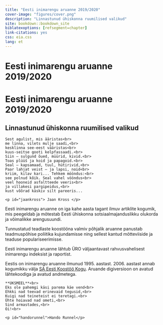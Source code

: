```yaml
--- 
title: "Eesti inimarengu aruanne 2019/2020"
cover-image: "figures/cover.png"
description: "Linnastunud ühiskonna ruumilised valikud"
site: bookdown::bookdown_site
biblatexoptions: [refsegment=chapter]
link-citations: yes
css: eia.css
lang: et
---
```


# Eesti inimarengu aruanne 2019/2020 {-.cover-page}

<div class="cover-container">
<div id="cover-hero">
<h1>Eesti inimarengu aruanne 2019/2020</h1>
<h2>Linnastunud ühiskonna ruumilised valikud</h2>


```block
Sest agulist, mis ääristas<br>
me linna, vilets mulje saadi,<br>
kesklinna see-eest vääristas<br>
kuus-seitse gooti kelpfassaadi.<br>
Siin – sulgund õued, müürid, kivid.<br>
Toas plüüš ja koid ja papagoid.<br>
Seal – kapsamaad, tuul, hütirivid,<br>
Paar lahjat veist – ja lapsi, noid<br>
kriim, kilav kari... Tehkem mööndus:<br>
see polnud kõik. Seal vahel vööndus<br>
veel hooneid asfaltteede veeris<br>
ja villakesi pargipeidus,<br>
kust võõrad käskiv silt pareeris...

<p id="jaankross"> Jaan Kross </p>
```
</div>
</div>

<div id="cover-body">
<div class="cover-container">
Eesti inimarengu aruanne on iga kahe aasta tagant ilmuv artiklite kogumik, mis peegeldab ja mõtestab Eesti ühiskonna sotsiaalmajanduslikku olukorda ja võimalikke arengusuundi.

Tunnustatud teadlaste koostööna valmiv põhjalik aruanne panustab teadmuspõhise poliitika kujundamisse ning sellest kantud mõtteviiside ja teaduse populariseerimisse.

Eesti inimarengu aruanne lähtub ÜRO väljaantavast rahvusvahelisest inimarengu indeksist ja raportist.

Eestis on inimarengu aruanne ilmunud 1995. aastast. 2006. aastast annab kogumikku välja <a href="https://www.kogu.ee">SA Eesti Koostöö Kogu</a>. Aruande digiversioon on avatud lähtekoodiga ja avatud andmetega.
</div>
</div>

<div id="cover-footer">
<div class="cover-container">
```block
**ÜKSMEEL**<br>
Eks ole pahemgi käsi parema käe vend<br>
Ehkki nad teevad erinevaid tegusid,<br>
Kuigi nad teineteist ei teretagi.<br>
Ühte hoiavad nad ometi,<br>
Sind armastades,<br>
Oi!<br>

<p id="handorunnel">Hando Runnel</p>
```
</div>
</div>